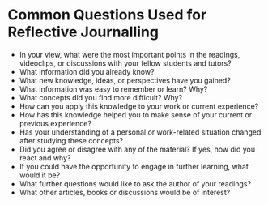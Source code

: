 # Common Questions Used for Reflective Journalling

- In your view, what were the most important points in the readings, videoclips, or discussions with your fellow students and tutors?
- What information did you already know?
- What new knowledge, ideas, or perspectives have you gained?
- What information was easy to remember or learn? Why?
- What concepts did you find more difficult? Why?
- How can you apply this knowledge to your work or current experience?
- How has this knowledge helped you to make sense of your current or previous experience?
- Has your understanding of a personal or work-related situation changed after studying these concepts?
- Did you agree or disagree with any of the material? If yes, how did you react and why?
- If you could have the opportunity to engage in further learning, what would it be?
- What further questions would like to ask the author of your readings?
- What other articles, books or discussions would be of interest?
